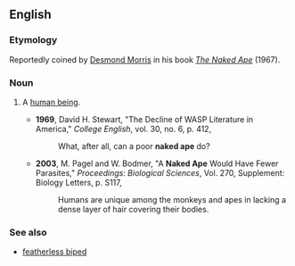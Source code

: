 ==English==

===Etymology===
Reportedly coined by [[w:Desmond_Morris|Desmond Morris]] in his book ''[[w:The_Naked_Ape|The Naked Ape]]'' (1967).

===Noun===
{{en-noun|sg=[[naked]] [[ape]]}}

# {{idiom|often|humorous}} A [[human being]].
#*'''1969''', David H. Stewart, "The Decline of WASP Literature in America," ''College English'', vol. 30, no. 6, p. 412,
#*:What, after all, can a poor '''naked ape''' do?
#*'''2003''', M. Pagel and W. Bodmer, "A '''Naked Ape''' Would Have Fewer Parasites," ''Proceedings: Biological Sciences'', Vol. 270, Supplement: Biology Letters, p. S117,
#*:Humans are unique among the monkeys and apes in lacking a dense layer of hair covering their bodies.

===See also===
* [[featherless biped]]